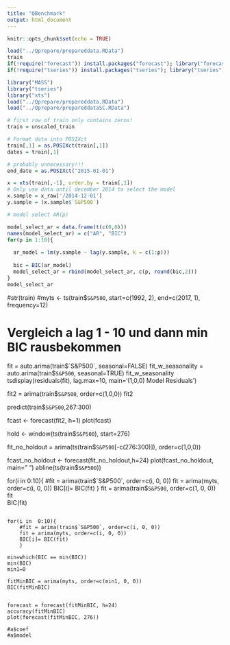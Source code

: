 ```yaml
---
title: "QBenchmark"
output: html_document
---
```


```r
knitr::opts_chunk$set(echo = TRUE)
```


```r
load("../Qprepare/prepareddata.RData")
train
if(!require("forecast")) install.packages("forecast"); library("forecast")
if(!require("tseries")) install.packages("tseries"); library("tseries")
```
```r

library("MASS")
library("tseries")
library("xts")
load("../Qprepare/prepareddata.RData")
load("../Qprepare/prepareddataSC.RData")

# first row of train only contains zeros!
train = unscaled_train

# Format data into POSIXct 
train[,1] = as.POSIXct(train[,1])
dates = train[,1]

# probably unnecessary!!!
end_date = as.POSIXct("2015-01-01")

x = xts(train[,-1], order.by = train[,1])
# Only use data until december 2014 to select the model
x.sample = x_raw['/2014-12-01']
y.sample = (x.sample$`S&P500`)

# model select AR(p)

model_select_ar = data.frame(t(c(0,0)))
names(model_select_ar) = c("AR", "BIC")
for(p in 1:10){
  
  ar_model = lm(y.sample ~ lag(y.sample, k = c(1:p)))
  
  bic = BIC(ar_model)
  model_select_ar = rbind(model_select_ar, c(p, round(bic,2)))
}
model_select_ar

```

#str(train)
#myts <- ts(train$`S&P500`, start=c(1992, 2), end=c(2017, 1), frequency=12) 


# Vergleich a lag 1 - 10 und dann min BIC rausbekommen

fit = auto.arima(train$`S&P500`, seasonal=FALSE)
fit_w_seasonality = auto.arima(train$`S&P500`, seasonal=TRUE)
fit_w_seasonality
tsdisplay(residuals(fit), lag.max=10, main='(1,0,0) Model Residuals')

fit2 = arima(train$`S&P500`, order=c(1,0,0))
fit2

predict(train$`S&P500`,267:300)

fcast <- forecast(fit2, h=1)
plot(fcast)

hold <- window(ts(train$`S&P500`), start=276)

fit_no_holdout = arima(ts(train$`S&P500`[-c(276:300)]), order=c(1,0,0))

fcast_no_holdout <- forecast(fit_no_holdout,h=24)
plot(fcast_no_holdout, main=" ")
abline(ts(train$`S&P500`))

for(i in  0:10){
    #fit = arima(train$`S&P500`, order=c(i, 0, 0))
    fit = arima(myts, order=c(i, 0, 0))
    BIC[i]= BIC(fit)
    }
fit = arima(train$`S&P500`, order=c(1, 0, 0))
fit   
BIC(fit)

```

for(i in  0:10){
    #fit = arima(train$`S&P500`, order=c(i, 0, 0))
    fit = arima(myts, order=c(i, 0, 0))
    BIC[i]= BIC(fit)
    }

min=which(BIC == min(BIC))
min(BIC)
min1=0

fitMinBIC = arima(myts, order=c(min1, 0, 0))
BIC(fitMinBIC)


forecast = forecast(fitMinBIC, h=24)
accuracy(fitMinBIC)
plot(forecast(fitMinBIC, 276))
 
#a$coef
#a$model
```
